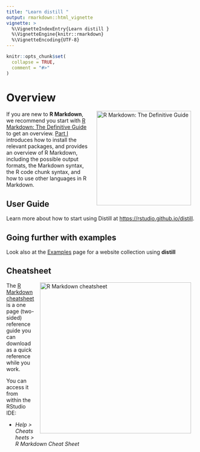 ```yaml
---
title: "Learn distill "
output: rmarkdown::html_vignette
vignette: >
  %\VignetteIndexEntry{Learn distill }
  %\VignetteEngine{knitr::rmarkdown}
  %\VignetteEncoding{UTF-8}
---
```


```r
knitr::opts_chunk$set(
  collapse = TRUE,
  comment = "#>"
)
```

# Overview

<a href="https://bookdown.org/yihui/rmarkdown/books.html"><img src="https://bookdown.org/yihui/rmarkdown/images/cover.png" alt="R Markdown: The Definitive Guide" width="250" style="padding: 0 15px; float: right;"/></a>

If you are new to **R Markdown**, we recommend you start with [R Markdown: The Definitive Guide](https://bookdown.org/yihui/rmarkdown/books.html) to get an overview. [Part I](https://bookdown.org/yihui/rmarkdown/installation.html) introduces how to install the relevant packages, and provides an overview of R Markdown, including the possible output formats, the Markdown syntax, the R code chunk syntax, and how to use other languages in R Markdown.

## User Guide

Learn more about how to start using Distill at <https://rstudio.github.io/distill>.

## Going further with examples

Look also at the [Examples](https://pkgs.rstudio.com/distill/articles/examples.html) page for a website collection using **distill**

## Cheatsheet

<a href="https://raw.githubusercontent.com/rstudio/cheatsheets/main/rmarkdown.pdf"><img src="https://raw.githubusercontent.com/rstudio/cheatsheets/main/pngs/rmarkdown.png" alt="R Markdown cheatsheet" data-external="1" width="400" style="padding: 0 15px; float: right;"/></a>

The [R Markdown cheatsheet](https://raw.githubusercontent.com/rstudio/cheatsheets/main/rmarkdown.pdf) is a one page (two-sided) reference guide you can download as a quick reference while you work.

You can access it from within the RStudio IDE:

-   *Help \> Cheatsheets \>\
    R Markdown Cheat Sheet*
